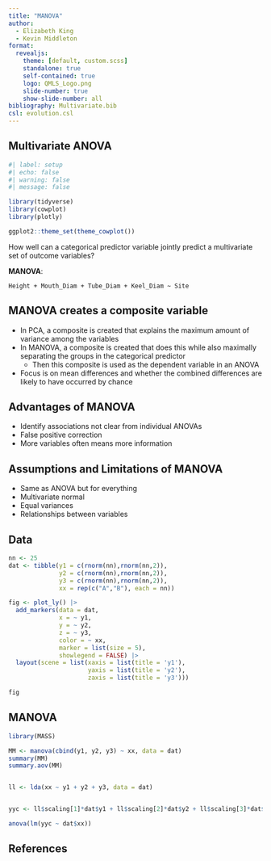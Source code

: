 ```yaml
---
title: "MANOVA"
author:
  - Elizabeth King
  - Kevin Middleton
format:
  revealjs:
    theme: [default, custom.scss]
    standalone: true
    self-contained: true
    logo: QMLS_Logo.png
    slide-number: true
    show-slide-number: all
bibliography: Multivariate.bib
csl: evolution.csl
---
```


## Multivariate ANOVA

```r
#| label: setup
#| echo: false
#| warning: false
#| message: false

library(tidyverse)
library(cowplot)
library(plotly)

ggplot2::theme_set(theme_cowplot())
```

How well can a categorical predictor variable jointly predict a multivariate set of outcome variables?

**MANOVA**:

`Height + Mouth_Diam + Tube_Diam + Keel_Diam ~ Site`

## MANOVA creates a composite variable

- In PCA, a composite is created that explains the maximum amount of variance among the variables
- In MANOVA, a composite is created that does this while also maximally separating the groups in the categorical predictor
    - Then this composite is used as the dependent variable in an ANOVA
- Focus is on mean differences and whether the combined differences are likely to have occurred by chance

## Advantages of MANOVA

- Identify associations not clear from individual ANOVAs
- False positive correction
- More variables often means more information

## Assumptions and Limitations of MANOVA

- Same as ANOVA but for everything
- Multivariate normal
- Equal variances
- Relationships between variables

## Data

```r

nn <- 25
dat <- tibble(y1 = c(rnorm(nn),rnorm(nn,2)),
              y2 = c(rnorm(nn),rnorm(nn,2)),
              y3 = c(rnorm(nn),rnorm(nn,2)),
              xx = rep(c("A","B"), each = nn))

fig <- plot_ly() |>
  add_markers(data = dat,
              x = ~ y1,
              y = ~ y2,
              z = ~ y3,
              color = ~ xx,
              marker = list(size = 5),
              showlegend = FALSE) |>
  layout(scene = list(xaxis = list(title = 'y1'),
                      yaxis = list(title = 'y2'),
                      zaxis = list(title = 'y3')))

fig
```


## MANOVA

```r
library(MASS)

MM <- manova(cbind(y1, y2, y3) ~ xx, data = dat)
summary(MM)
summary.aov(MM)


ll <- lda(xx ~ y1 + y2 + y3, data = dat)


yyc <- ll$scaling[1]*dat$y1 + ll$scaling[2]*dat$y2 + ll$scaling[3]*dat$y3

anova(lm(yyc ~ dat$xx))

```



## References

::: {#refs}
:::
